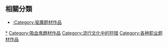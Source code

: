 == 相關分類 ==
*[[:Category:驱魔题材作品|:Category:驱魔题材作品]][[Category:吸血鬼獵人|*]]
[[Category:吸血鬼題材作品|Category:吸血鬼題材作品]][[Category:流行文化中的狩猎|Category:流行文化中的狩猎]]
[[Category:各种职业题材作品|Category:各种职业题材作品]]